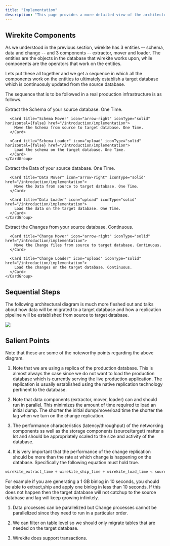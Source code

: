 ```yaml
---
title: "Implementation"
description: "This page provides a more detailed view of the architecture, specifically relating to how will you implement wirekite in your infrastructure. "
---
```


## Wirekite Components&#x20;

As we understood in the previous section, wirekite has 3 entities -- schema, data and change -- and 3 components -- extractor, mover and loader. The entities are the objects in the database that wirekite works upon, while components are the operators that work on the entities.&#x20;

Lets put these all together and we get a sequence in which all the components work on the entities to ultimately establish a target database which is continuosuly updated from the source database.  &#x20;

The sequence that is to be followed in a real production infrastructure is as follows.  &#x20;

<Steps>
  <Step title="Schema">
    <CardGroup cols="3">
      <Card title="Schema Extractor" icon="shapes" iconType="solid" horizontal={false} href="/introduction/implementation">
        Extract the Schema of your source database. One Time.
      </Card>

      <Card title="Schema Mover" icon="arrow-right" iconType="solid" horizontal={false} href="/introduction/implementation">
        Move the Schema from source to target database. One Time.
      </Card>

      <Card title="Schema Loader" icon="upload" iconType="solid" horizontal={false} href="/introduction/implementation">
        Load the schema on the target database. One Time.
      </Card>
    </CardGroup>
  </Step>

  <Step title="Data">
    <CardGroup cols="3">
      <Card title="Data Extractor" icon="database" iconType="solid" href="/introduction/implementation">
        Extract the Data of your source database. One Time.
      </Card>

      <Card title="Data Mover" icon="arrow-right" iconType="solid" href="/introduction/implementation">
        Move the Data from source to target database. One Time.
      </Card>

      <Card title="Data Loader" icon="upload" iconType="solid" href="/introduction/implementation">
        Load the data on the target database. One Time.
      </Card>
    </CardGroup>
  </Step>

  <Step title="Change">
    <CardGroup cols="3">
      <Card title="Change Extractor" icon="database" iconType="regular" href="/introduction/implementation">
        Extract the Changes from your source database. Continuous.
      </Card>

      <Card title="Change Mover" icon="arrow-right" iconType="solid" href="/introduction/implementation">
        Move the Change files from source to target database. Continuous.
      </Card>

      <Card title="Change Loader" icon="upload" iconType="solid" href="/introduction/implementation">
        Load the changes on the target database. Continuous.
      </Card>
    </CardGroup>
  </Step>
</Steps>

## Sequential Steps

The following architectural diagram is much more fleshed out and talks about how data will be migrated to a target database and how a replication pipeline will be established from source to target database.&#x20;

<Frame caption="Wirekite Implementation and Sequence">
  <img src="/images/DetailedArchitecture.svg" />
</Frame>

## Salient Points

Note that these are some of the noteworthy points regarding the above diagram.&#x20;

1. Note that we are using a replica of the production database. This is almost always the case since we do not want to load the production database which is currently serving the live production application. The replication is usually established using the native replication technology pertinent to the database. &#x20;

2. Note that data components (extractor, mover, loader) can and should run in parallel. This minimizes the amount of time required to load an initial dump. The shorter the initial dump/move/load time the shorter the lag when we turn on the change replication.

3. The performance characteristics (latency/throughput) of the networking components ss well as the storage components (source/target) matter a lot and should be appropriately scaled to the size and activity of the database.

4. It is very important that the performance of the change replication should be more than the rate at which change is happening on the database. Specifically the following equation must hold true.&#x20;

```cpp
wirekite_extract_time + wirekite_ship_time + wirekite_load_time < source_database_change_generation_time.
```

For example if you are generating a 1 GB binlog in 10 seconds, you should be able to extract,ship and apply one binlog in less than 10 seconds. If this does not happen then the target database will not catchup to the source database and lag will keep growing infinitely.

1. Data processes can be parallelized but Change processes cannot be parallelized since they need to run in a particular order.

2. We can filter on table level so we should only migrate tables that are needed on the target database.

3. Wirekite does support transactions.